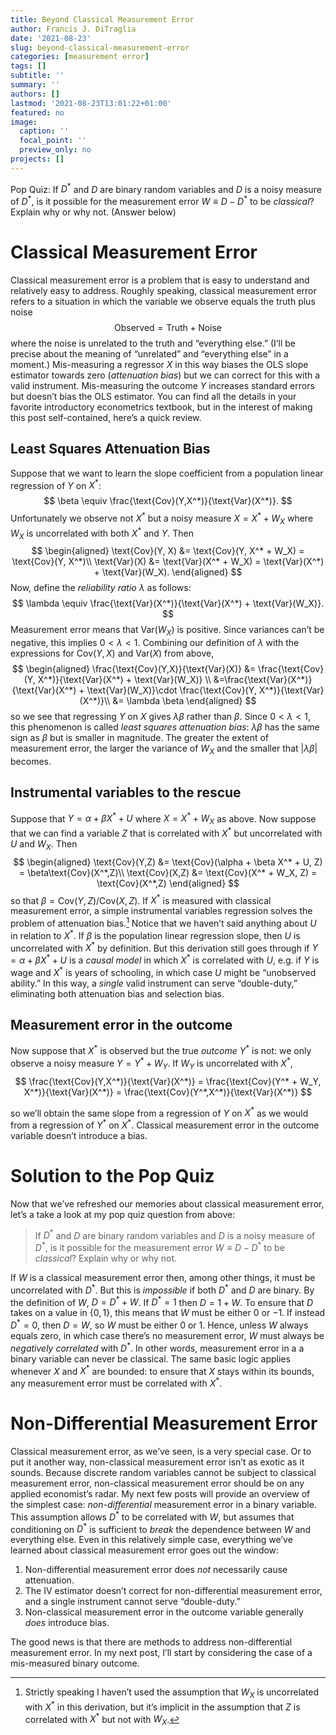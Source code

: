 ```yaml
---
title: Beyond Classical Measurement Error
author: Francis J. DiTraglia
date: '2021-08-23'
slug: beyond-classical-measurement-error
categories: [measurement error]
tags: []
subtitle: ''
summary: ''
authors: []
lastmod: '2021-08-23T13:01:22+01:00'
featured: no
image:
  caption: ''
  focal_point: ''
  preview_only: no
projects: []
---
```


Pop Quiz: If $D^*$ and $D$ are binary random variables and $D$ is a noisy measure of $D^*$, is it possible for the measurement error $W \equiv D - D^*$ to be *classical*? Explain why or why not. (Answer below)

# Classical Measurement Error
Classical measurement error is a problem that is easy to understand and relatively easy to address. 
Roughly speaking, classical measurement error refers to a situation in which the variable we observe equals the truth plus noise
$$
\text{Observed} = \text{Truth} + \text{Noise}
$$
where the noise is unrelated to the truth and "everything else." 
(I'll be precise about the meaning of "unrelated" and "everything else" in a moment.)
Mis-measuring a regressor $X$ in this way biases the OLS slope estimator towards zero (*attenuation bias*) but we can correct for this with a valid instrument. Mis-measuring the outcome $Y$ increases standard errors but doesn't bias the OLS estimator. You can find all the details in your favorite introductory econometrics textbook, but in the interest of making this post self-contained, here's a quick review.

## Least Squares Attenuation Bias 
Suppose that we want to learn the slope coefficient from a population linear regression of $Y$ on $X^*$:
$$
\beta \equiv \frac{\text{Cov}(Y,X^*)}{\text{Var}(X^*)}. 
$$
Unfortunately we observe not $X^*$ but a noisy measure $X = X^* + W_X$ where $W_X$ is uncorrelated with both $X^*$ and $Y$.
Then
$$
\begin{aligned}
\text{Cov}(Y, X) &= \text{Cov}(Y, X^* + W_X) = \text{Cov}(Y, X^*)\\
\text{Var}(X) &= \text{Var}(X^* + W_X) = \text{Var}(X^*) + \text{Var}(W_X).
\end{aligned}
$$
Now, define the *reliability ratio* $\lambda$ as follows:
$$
\lambda \equiv \frac{\text{Var}(X^*)}{\text{Var}(X^*) + \text{Var}(W_X)}.
$$
Measurement error means that $\text{Var}(W_X)$ is positive.
Since variances can't be negative, this implies $0 < \lambda < 1$.
Combining our definition of $\lambda$ with the expressions for $\text{Cov}(Y,X)$ and $\text{Var}(X)$ from above, 
$$
\begin{aligned}
\frac{\text{Cov}(Y,X)}{\text{Var}(X)} &= \frac{\text{Cov}(Y, X^*)}{\text{Var}(X^*) + \text{Var}(W_X)} \\
&=\frac{\text{Var}(X^*)}{\text{Var}(X^*) + \text{Var}(W_X)}\cdot \frac{\text{Cov}(Y, X^*)}{\text{Var}(X^*)}\\
&= \lambda \beta
\end{aligned}
$$
so we see that regressing $Y$ on $X$ gives $\lambda \beta$ rather than $\beta$.
Since $0 < \lambda < 1$, this phenomenon is called *least squares attenuation bias*: $\lambda \beta$ has the same sign as $\beta$ but is smaller in magnitude.
The greater the extent of measurement error, the larger the variance of $W_X$ and the smaller that $|\lambda \beta|$ becomes.

## Instrumental variables to the rescue
Suppose that $Y = \alpha + \beta X^* + U$ where $X = X^* + W_X$ as above.
Now suppose that we can find a variable $Z$ that is correlated with $X^*$ but uncorrelated with $U$ and $W_X$.
Then 
$$
\begin{aligned}
\text{Cov}(Y,Z) &= \text{Cov}(\alpha + \beta X^* + U, Z) = \beta\text{Cov}(X^*,Z)\\
\text{Cov}(X,Z) &= \text{Cov}(X^* + W_X, Z) = \text{Cov}(X^*,Z)
\end{aligned}
$$
so that $\beta = \text{Cov}(Y, Z) / \text{Cov}(X,Z)$.
If $X^*$ is measured with classical measurement error, a simple instrumental variables regression solves the problem of attenuation bias.^[Strictly speaking I haven't used the assumption that $W_X$ is uncorrelated with $X^*$ in this derivation, but it's implicit in the assumption that $Z$ is correlated with $X^*$ but not with $W_X$.]
Notice that we haven't said anything about $U$ in relation to $X^*$. 
If $\beta$ is the population linear regression slope, then $U$ is uncorrelated with $X^*$ by definition.
But this derivation still goes through if $Y = \alpha + \beta X^* + U$ is a *causal model* in which $X^*$ is correlated with $U$, e.g. if $Y$ is wage and $X^*$ is years of schooling, in which case $U$ might be "unobserved ability."
In this way, a *single* valid instrument can serve "double-duty," eliminating both attenuation bias and selection bias.

## Measurement error in the outcome 
Now suppose that $X^*$ is observed but the true *outcome* $Y^*$ is not: we only observe a noisy measure $Y = Y^* + W_Y$.
If $W_Y$ is uncorrelated with $X^*$, 
$$
\frac{\text{Cov}(Y,X^*)}{\text{Var}(X^*)} = \frac{\text{Cov}(Y^* + W_Y, X^*)}{\text{Var}(X^*)} = \frac{\text{Cov}(Y^*,X^*)}{\text{Var}(X^*)} 
$$

so we'll obtain the same slope from a regression of $Y$ on $X^*$ as we would from a regression of $Y^*$ on $X^*$.
Classical measurement error in the outcome variable doesn't introduce a bias.

# Solution to the Pop Quiz

Now that we've refreshed our memories about classical measurement error, let's a take a look at my pop quiz question from above:

> If $D^*$ and $D$ are binary random variables and $D$ is a noisy measure of $D^*$, is it possible for the measurement error $W \equiv D - D^*$ to be *classical*? Explain why or why not. 

If $W$ is a classical measurement error then, among other things, it must be uncorrelated with $D^*$.
But this is *impossible* if both $D^*$ and $D$ are binary.
By the definition of $W$, $D = D^* + W$.
If $D^* = 1$ then $D = 1 + W$. 
To ensure that $D$ takes on a value in $\{0, 1\}$, this means that $W$ must be either $0$ or $-1$.
If instead $D^* = 0$, then $D = W$, so $W$ must be either $0$ or $1$.
Hence, unless $W$ always equals zero, in which case there's no measurement error, $W$ must always be *negatively correlated* with $D^*$.
In other words, measurement error in a a binary variable can never be classical.
The same basic logic applies whenever $X$ and $X^*$ are bounded: to ensure that $X$ stays within its bounds, any measurement error must be correlated with $X^*$. 

# Non-Differential Measurement Error

Classical measurement error, as we've seen, is a very special case. 
Or to put it another way, non-classical measurement error isn't as exotic as it sounds.
Because discrete random variables cannot be subject to classical measurement error, non-classical measurement error should be on any applied economist's radar.
My next few posts will provide an overview of the simplest case: *non-differential* measurement error in a binary variable.
This assumption allows $D^*$ to be correlated with $W$, but assumes that conditioning on $D^*$ is sufficient to *break* the dependence between $W$ and everything else.
Even in this relatively simple case, everything we've learned about classical measurement error goes out the window:

1. Non-differential measurement error does *not* necessarily cause attenuation. 
2. The IV estimator doesn't correct for non-differential measurement error, and a single instrument cannot serve "double-duty."
3. Non-classical measurement error in the outcome variable generally *does* introduce bias.

The good news is that there are methods to address non-differential measurement error.
In my next post, I'll start by considering the case of a mis-measured binary outcome.